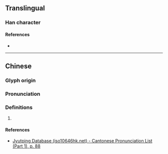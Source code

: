 {{character info}}
==Translingual==

===Han character===
{{Han char|rn=32|rad=土|as=10|sn=13|four=|canj=GYHR|ids=⿰土追}}

====References====
* {{Han ref|kx=0236.140|dkj=05354|dj=0474.060|hdz=10465.020|uh=5860|ud=22624}}

----

==Chinese==
{{zh-forms}}

===Glyph origin===
{{Han etym}}

===Pronunciation===
{{zh-pron
|m=duī
|c=deoi1
|mc=y
|oc=y
|cat=
}}

===Definitions===
{{zh-hanzi}}

# {{rfdef|zh}}

====References====
* [http://www.iso10646hk.net/jp/document/download.jsp Jyutping Database (iso10646hk.net) - Cantonese Pronunciation List (Part 1), p. 88]